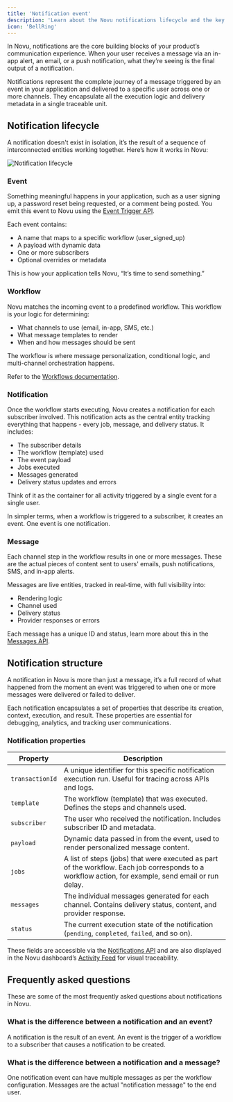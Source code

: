 ```yaml
---
title: 'Notification event'
description: 'Learn about the Novu notifications lifecycle and the key entities that make up a notification.'
icon: 'BellRing'
---
```


In Novu, notifications are the core building blocks of your product’s communication experience. When your user receives a message via an in-app alert, an email, or a push notification, what they’re seeing is the final output of a notification.

Notifications represent the complete journey of a message triggered by an event in your application and delivered to a specific user across one or more channels. They encapsulate all the execution logic and delivery metadata in a single traceable unit.

## Notification lifecycle

A notification doesn't exist in isolation, it’s the result of a sequence of interconnected entities working together. Here’s how it works in Novu:

<img
  src="/images/concepts/notifications/notification-life-cycle.png"
  alt="Notification lifecycle"
  className="rounded-lg border w-[800px]"
/>

### Event

Something meaningful happens in your application, such as a user signing up, a password reset being requested, or a comment being posted. You emit this event to Novu using the [Event Trigger API](/api-reference/events/trigger-event).

Each event contains:
- A name that maps to a specific workflow (user_signed_up)
- A payload with dynamic data
- One or more subscribers
- Optional overrides or metadata

This is how your application tells Novu, “It’s time to send something.”

### Workflow

Novu matches the incoming event to a predefined workflow. This workflow is your logic for determining:
- What channels to use (email, in-app, SMS, etc.)
- What message templates to render
- When and how messages should be sent

The workflow is where message personalization, conditional logic, and multi-channel orchestration happens.

<Callout title="Want to learn more?" type="info">Refer to the [Workflows documentation](/platform/concepts/workflows).</Callout>

### Notification

Once the workflow starts executing, Novu creates a notification for each subscriber involved. This notification acts as the central entity tracking everything that happens - every job, message, and delivery status. It includes:

- The subscriber details
- The workflow (template) used
- The event payload
- Jobs executed
- Messages generated
- Delivery status updates and errors

Think of it as the container for all activity triggered by a single event for a single user.

<Callout>
  In simpler terms, when a workflow is triggered to a subscriber, it creates an event. One event is one notification.
</Callout>

### Message

Each channel step in the workflow results in one or more messages. These are the actual pieces of content sent to users' emails, push notifications, SMS, and in-app alerts.

Messages are live entities, tracked in real-time, with full visibility into:

- Rendering logic
- Channel used
- Delivery status
- Provider responses or errors

<Callout>Each message has a unique ID and status, learn more about this in the [Messages API](/api-reference/messages/message-schema).</Callout>

## Notification structure

A notification in Novu is more than just a message, it’s a full record of what happened from the moment an event was triggered to when one or more messages were delivered or failed to deliver.

Each notification encapsulates a set of properties that describe its creation, context, execution, and result. These properties are essential for debugging, analytics, and tracking user communications.

### Notification properties

| Property        | Description                                                                                                                                 |
| --------------- | ------------------------------------------------------------------------------------------------------------------------------------------- |
| `transactionId` | A unique identifier for this specific notification execution run. Useful for tracing across APIs and logs.                                  |
| `template`      | The workflow (template) that was executed. Defines the steps and channels used.                                                             |
| `subscriber`    | The user who received the notification. Includes subscriber ID and metadata.                                                                |
| `payload`       | Dynamic data passed in from the event, used to render personalized message content.                                                         |
| `jobs`          | A list of steps (jobs) that were executed as part of the workflow. Each job corresponds to a workflow action, for example, send email or run delay. |
| `messages`      | The individual messages generated for each channel. Contains delivery status, content, and provider response.                               |
| `status`        | The current execution state of the notification (`pending`, `completed`, `failed`, and so on).                                                   |

These fields are accessible via the [Notifications API](/api-reference/notifications/list-all-events) and are also displayed in the Novu dashboard’s [Activity Feed](https://dashboard.novu.co/activity-feed) for visual traceability.


## Frequently asked questions
These are some of the most frequently asked questions about notifications in Novu.

### What is the difference between a notification and an event?

A notification is the result of an event. An event is the trigger of a workflow to a subscriber that causes a notification to be created.

### What is the difference between a notification and a message?
One notification event can have multiple messages as per the workflow configuration. Messages are the actual "notification message" to the end user.